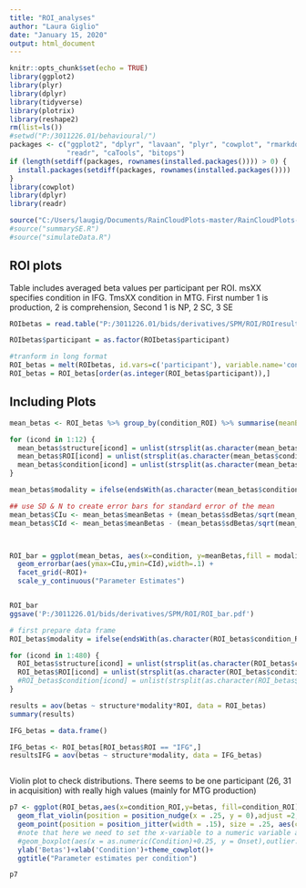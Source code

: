 ---
title: "ROI_analyses"
author: "Laura Giglio"
date: "January 15, 2020"
output: html_document
---

```{r setup, include=FALSE}
knitr::opts_chunk$set(echo = TRUE)
library(ggplot2)
library(plyr)
library(dplyr)
library(tidyverse)
library(plotrix)
library(reshape2)
rm(list=ls())
#setwd("P:/3011226.01/behavioural/")
packages <- c("ggplot2", "dplyr", "lavaan", "plyr", "cowplot", "rmarkdown", 
              "readr", "caTools", "bitops")
if (length(setdiff(packages, rownames(installed.packages()))) > 0) {
  install.packages(setdiff(packages, rownames(installed.packages())))  
}
library(cowplot)
library(dplyr)
library(readr)

source("C:/Users/laugig/Documents/RainCloudPlots-master/RainCloudPlots-master/tutorial_R/R_rainclouds.R")
#source("summarySE.R")
#source("simulateData.R")
```

## ROI plots

Table includes averaged beta values per participant per ROI. msXX specifies condition in IFG. TmsXX condition in MTG. First number 1 is production, 2 is comprehension, Second 1 is NP, 2 SC, 3 SE

```{r import ROI data, echo = FALSE}

ROIbetas = read.table("P:/3011226.01/bids/derivatives/SPM/ROI/ROIresults.csv", header = T, sep = ',')

ROIbetas$participant = as.factor(ROIbetas$participant)

#tranform in long format
ROI_betas = melt(ROIbetas, id.vars=c('participant'), variable.name='condition_ROI',value.name='betas')
ROI_betas = ROI_betas[order(as.integer(ROI_betas$participant)),]

```

## Including Plots


```{r plots, echo=FALSE}

mean_betas <- ROI_betas %>% group_by(condition_ROI) %>% summarise(meanBetas = mean(betas),sdBetas = sd(betas),N=n())

for (icond in 1:12) {
  mean_betas$structure[icond] = unlist(strsplit(as.character(mean_betas$condition_ROI[icond]), "_"))[2]
  mean_betas$ROI[icond] = unlist(strsplit(as.character(mean_betas$condition_ROI[icond]), "_"))[1]
  mean_betas$condition[icond] = unlist(strsplit(as.character(mean_betas$condition_ROI[icond]), "G_"))[2]
}

mean_betas$modality = ifelse(endsWith(as.character(mean_betas$condition_ROI),'P'),'Production','Comprehension')

## use SD & N to create error bars for standard error of the mean
mean_betas$CIu <- mean_betas$meanBetas + (mean_betas$sdBetas/sqrt(mean_betas$N)) 
mean_betas$CId <- mean_betas$meanBetas - (mean_betas$sdBetas/sqrt(mean_betas$N))



ROI_bar = ggplot(mean_betas, aes(x=condition, y=meanBetas,fill = modality)) + geom_bar(stat='identity') +
  geom_errorbar(aes(ymax=CIu,ymin=CId),width=.1) +
  facet_grid(~ROI)+
  scale_y_continuous("Parameter Estimates")


ROI_bar
ggsave('P:/3011226.01/bids/derivatives/SPM/ROI/ROI_bar.pdf')


```

```{r stats, echo=FALSE}
# first prepare data frame
ROI_betas$modality = ifelse(endsWith(as.character(ROI_betas$condition_ROI),'P'),'Production','Comprehension')

for (icond in 1:480) {
  ROI_betas$structure[icond] = unlist(strsplit(as.character(ROI_betas$condition_ROI[icond]), "_"))[2]
  ROI_betas$ROI[icond] = unlist(strsplit(as.character(ROI_betas$condition_ROI[icond]), "_"))[1]
  #ROI_betas$condition[icond] = unlist(strsplit(as.character(ROI_betas$condition_ROI[icond]), "G_"))[2]
}

results = aov(betas ~ structure*modality*ROI, data = ROI_betas)
summary(results)

IFG_betas = data.frame()

IFG_betas <- ROI_betas[ROI_betas$ROI == "IFG",]
resultsIFG = aov(betas ~ structure*modality, data = IFG_betas)



```



Violin plot to check distributions. There seems to be one participant (26, 31 in acquisition) with really high values (mainly for MTG production)
```{r violin plot, echo=FALSE}

p7 <- ggplot(ROI_betas,aes(x=condition_ROI,y=betas, fill=condition_ROI))+
  geom_flat_violin(position = position_nudge(x = .25, y = 0),adjust =2, alpha=0.3)+
  geom_point(position = position_jitter(width = .15), size = .25, aes(color = participant))+
  #note that here we need to set the x-variable to a numeric variable and bump it to get the boxplots to line up with the rainclouds. 
  #geom_boxplot(aes(x = as.numeric(Condition)+0.25, y = Onset),outlier.shape = NA, alpha = 0.3, width = .1, colour = "BLACK") +
  ylab('Betas')+xlab('Condition')+theme_cowplot()+
  ggtitle("Parameter estimates per condition")

p7
```



